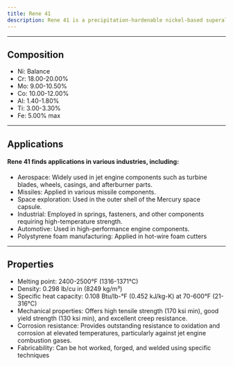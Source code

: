 ---
title: Rene 41
description: Rene 41 is a precipitation-hardenable nickel-based superalloy designed for high-temperature applications. Rene 41's combination of high-temperature strength, corrosion resistance, and creep properties makes it invaluable for applications requiring durability in extreme environments, particularly in aerospace and high-performance industries
---

---

## Composition

- Ni: Balance
- Cr: 18.00-20.00%
- Mo: 9.00-10.50%
- Co: 10.00-12.00%
- Al: 1.40-1.80%
- Ti: 3.00-3.30%
- Fe: 5.00% max

---

## Applications

#### Rene 41 finds applications in various industries, including:

- Aerospace: Widely used in jet engine components such as turbine blades, wheels, casings, and afterburner parts.
- Missiles: Applied in various missile components.
- Space exploration: Used in the outer shell of the Mercury space capsule.
- Industrial: Employed in springs, fasteners, and other components requiring high-temperature strength.
- Automotive: Used in high-performance engine components.
- Polystyrene foam manufacturing: Applied in hot-wire foam cutters

---

## Properties

- Melting point: 2400-2500°F (1316-1371°C)
- Density: 0.298 lb/cu in (8249 kg/m³)
- Specific heat capacity: 0.108 Btu/lb-°F (0.452 kJ/kg-K) at 70-600°F (21-316°C)
- Mechanical properties: Offers high tensile strength (170 ksi min), good yield strength (130 ksi min), and excellent creep resistance.
- Corrosion resistance: Provides outstanding resistance to oxidation and corrosion at elevated temperatures, particularly against jet engine combustion gases.
- Fabricability: Can be hot worked, forged, and welded using specific techniques
